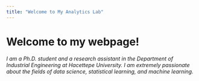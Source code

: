 ```yaml
---
title: "Welcome to My Analytics Lab"
---
```


# Welcome to my webpage!

*I am a Ph.D. student and a research assistant in the Department of Industrial Engineering at Hacettepe University. I am extremely passionate about the fields of data science, statistical learning, and machine learning.*
